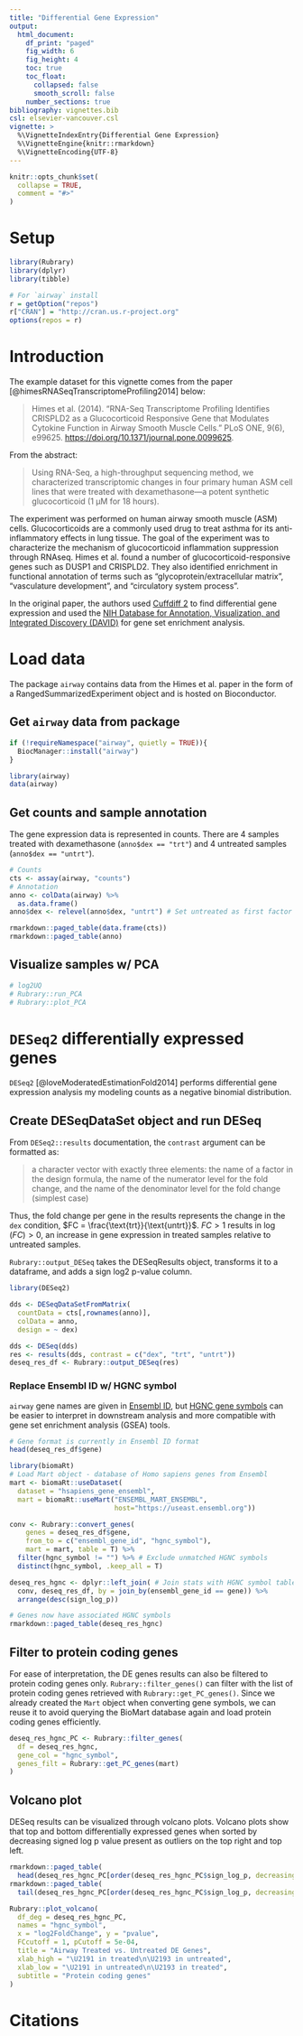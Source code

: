 ```yaml
---
title: "Differential Gene Expression"
output: 
  html_document:
    df_print: "paged"
    fig_width: 6
    fig_height: 4
    toc: true
    toc_float:
      collapsed: false
      smooth_scroll: false
    number_sections: true
bibliography: vignettes.bib
csl: elsevier-vancouver.csl
vignette: >
  %\VignetteIndexEntry{Differential Gene Expression}
  %\VignetteEngine{knitr::rmarkdown}
  %\VignetteEncoding{UTF-8}
---
```


```r
knitr::opts_chunk$set(
  collapse = TRUE,
  comment = "#>"
)
```

# Setup

```r
library(Rubrary)
library(dplyr)
library(tibble)

# For `airway` install
r = getOption("repos")
r["CRAN"] = "http://cran.us.r-project.org"
options(repos = r)
```

# Introduction

The example dataset for this vignette comes from the paper [@himesRNASeqTranscriptomeProfiling2014] below:

> Himes et al. (2014). "RNA-Seq Transcriptome Profiling Identifies CRISPLD2 as a Glucocorticoid Responsive Gene that Modulates Cytokine Function in Airway Smooth Muscle Cells." PLoS ONE, 9(6), e99625. <https://doi.org/10.1371/journal.pone.0099625>.

From the abstract:

> Using RNA-Seq, a high-throughput sequencing method, we characterized transcriptomic changes in four primary human ASM cell lines that were treated with dexamethasone---a potent synthetic glucocorticoid (1 µM for 18 hours).

The experiment was performed on human airway smooth muscle (ASM) cells. Glucocorticoids are a commonly used drug to treat asthma for its anti-inflammatory effects in lung tissue. The goal of the experiment was to characterize the mechanism of glucocorticoid inflammation suppression through RNAseq. Himes et al. found a number of glucocorticoid-responsive genes such as DUSP1 and CRISPLD2. They also identified enrichment in functional annotation of terms such as "glycoprotein/extracellular matrix", "vasculature development", and "circulatory system process".

In the original paper, the authors used [Cuffdiff 2](https://www.nature.com/articles/nbt.2450) to find differential gene expression and used the [NIH Database for Annotation, Visualization, and Integrated Discovery (DAVID)](https://david.ncifcrf.gov/) for gene set enrichment analysis.

# Load data

The package `airway` contains data from the Himes et al. paper in the form of a RangedSummarizedExperiment object and is hosted on Bioconductor.

## Get `airway` data from package

```r
if (!requireNamespace("airway", quietly = TRUE)){
  BiocManager::install("airway")
}

library(airway)
data(airway)
```

## Get counts and sample annotation

The gene expression data is represented in counts. There are 4 samples treated with dexamethasone (`anno$dex == "trt"`) and 4 untreated samples (`anno$dex == "untrt"`).

```r
# Counts
cts <- assay(airway, "counts")
# Annotation
anno <- colData(airway) %>%
  as.data.frame()
anno$dex <- relevel(anno$dex, "untrt") # Set untreated as first factor

rmarkdown::paged_table(data.frame(cts))
rmarkdown::paged_table(anno)
```

## Visualize samples w/ PCA

```r
# log2UQ
# Rubrary::run_PCA
# Rubrary::plot_PCA
```

# `DESeq2` differentially expressed genes

`DESeq2` [@loveModeratedEstimationFold2014] performs differential gene expression analysis my modeling counts as a negative binomial distribution.

## Create DESeqDataSet object and run DESeq

From `DESeq2::results` documentation, the `contrast` argument can be formatted as:

> a character vector with exactly three elements: the name of a factor in the design formula, the name of the numerator level for the fold change, and the name of the denominator level for the fold change (simplest case)

Thus, the fold change per gene in the results represents the change in the `dex` condition, $FC = \frac{\text{trt}}{\text{untrt}}$. $FC > 1$ results in $\log(FC) > 0$, an increase in gene expression in treated samples relative to untreated samples.

`Rubrary::output_DESeq` takes the DESeqResults object, transforms it to a dataframe, and adds a sign log2 p-value column.

```r
library(DESeq2)

dds <- DESeqDataSetFromMatrix(
  countData = cts[,rownames(anno)],
  colData = anno,
  design = ~ dex)

dds <- DESeq(dds)
res <- results(dds, contrast = c("dex", "trt", "untrt"))
deseq_res_df <- Rubrary::output_DESeq(res)
```

### Replace Ensembl ID w/ HGNC symbol

`airway` gene names are given in [Ensembl ID](http://www.ensembl.org/info/genome/stable_ids/index.html), but [HGNC gene symbols](https://www.genenames.org/about/guidelines/) can be easier to interpret in downstream analysis and more compatible with gene set enrichment analysis (GSEA) tools.

```r
# Gene format is currently in Ensembl ID format
head(deseq_res_df$gene)

library(biomaRt)
# Load Mart object - database of Homo sapiens genes from Ensembl
mart <- biomaRt::useDataset(
  dataset = "hsapiens_gene_ensembl",
  mart = biomaRt::useMart("ENSEMBL_MART_ENSEMBL",
                          host="https://useast.ensembl.org"))

conv <- Rubrary::convert_genes(
    genes = deseq_res_df$gene,
    from_to = c("ensembl_gene_id", "hgnc_symbol"),
    mart = mart, table = T) %>%
  filter(hgnc_symbol != "") %>% # Exclude unmatched HGNC symbols
  distinct(hgnc_symbol, .keep_all = T)

deseq_res_hgnc <- dplyr::left_join( # Join stats with HGNC symbol table
  conv, deseq_res_df, by = join_by(ensembl_gene_id == gene)) %>%
  arrange(desc(sign_log_p))

# Genes now have associated HGNC symbols
rmarkdown::paged_table(deseq_res_hgnc)
```

## Filter to protein coding genes

For ease of interpretation, the DE genes results can also be filtered to protein coding genes only. `Rubrary::filter_genes()` can filter with the list of protein coding genes retrieved with `Rubrary::get_PC_genes()`. Since we already created the `Mart` object when converting gene symbols, we can reuse it to avoid querying the BioMart database again and load protein coding genes efficiently.

```r
deseq_res_hgnc_PC <- Rubrary::filter_genes(
  df = deseq_res_hgnc,
  gene_col = "hgnc_symbol",
  genes_filt = Rubrary::get_PC_genes(mart)
)
```

## Volcano plot

DESeq results can be visualized through volcano plots. Volcano plots show that top and bottom differentially expressed genes when sorted by decreasing signed log p value present as outliers on the top right and top left.

```r
rmarkdown::paged_table(
  head(deseq_res_hgnc_PC[order(deseq_res_hgnc_PC$sign_log_p, decreasing = T),]))
rmarkdown::paged_table(
  tail(deseq_res_hgnc_PC[order(deseq_res_hgnc_PC$sign_log_p, decreasing = T),]))

Rubrary::plot_volcano(
  df_deg = deseq_res_hgnc_PC,
  names = "hgnc_symbol",
  x = "log2FoldChange", y = "pvalue",
  FCcutoff = 1, pCutoff = 5e-04,
  title = "Airway Treated vs. Untreated DE Genes",
  xlab_high = "\U2191 in treated\n\U2193 in untreated",
  xlab_low = "\U2191 in untreated\n\U2193 in treated",
  subtitle = "Protein coding genes"
)
```

# Citations
